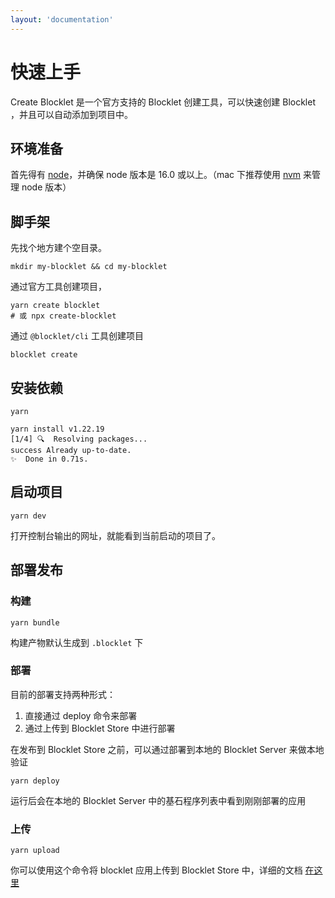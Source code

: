 ```yaml
---
layout: 'documentation'
---
```


# 快速上手

Create Blocklet 是一个官方支持的 Blocklet 创建工具，可以快速创建 Blocklet ，并且可以自动添加到项目中。

## 环境准备

首先得有 [node](https://nodejs.org/en/)，并确保 node 版本是 16.0 或以上。（mac 下推荐使用 [nvm](https://github.com/creationix/nvm) 来管理 node 版本）

## 脚手架

先找个地方建个空目录。

```shell
mkdir my-blocklet && cd my-blocklet
```

通过官方工具创建项目，

```shell
yarn create blocklet
# 或 npx create-blocklet
```

通过 `@blocklet/cli` 工具创建项目

```shell
blocklet create
```

## 安装依赖

```shell
yarn

yarn install v1.22.19
[1/4] 🔍  Resolving packages...
success Already up-to-date.
✨  Done in 0.71s.
```

## 启动项目

```shell
yarn dev
```

打开控制台输出的网址，就能看到当前启动的项目了。

## 部署发布

### 构建

```shell
yarn bundle
```

构建产物默认生成到 `.blocklet` 下

### 部署

目前的部署支持两种形式：

1. 直接通过 deploy 命令来部署
2. 通过上传到 Blocklet Store 中进行部署

在发布到 Blocklet Store 之前，可以通过部署到本地的 Blocklet Server 来做本地验证

```shell
yarn deploy
```

运行后会在本地的 Blocklet Server 中的基石程序列表中看到刚刚部署的应用

### 上传

```shell
yarn upload
```

你可以使用这个命令将 blocklet 应用上传到 Blocklet Store 中，详细的文档 [在这里](https://docs.arcblock.io/abtnode/zh/store)
